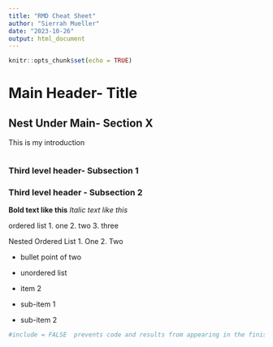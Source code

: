```yaml
---
title: "RMD Cheat Sheet"
author: "Sierrah Mueller"
date: "2023-10-26"
output: html_document
---
```


```r
knitr::opts_chunk$set(echo = TRUE)
```

# Main Header- Title {.tabset}

## Nest Under Main- Section X

This is my introduction

```r

```

### Third level header- Subsection 1

### Third level header - Subsection 2


**Bold text like this**
*Italic text like this*

ordered list 
1. one 
2. two
3. three


Nested Ordered List
1. One
2. Two

- bullet point of two

* unordered list
* item 2
 + sub-item 1
 + sub-item 2



```r
#include = FALSE  prevents code and results from appearing in the finished file. R Markdown still runs the code in the chunk, and the results can be used by other chunks
```

